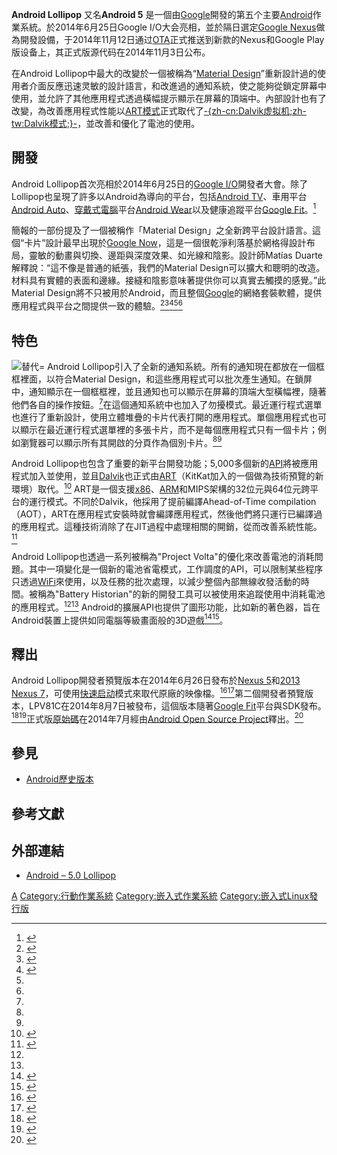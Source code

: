 {{noteTA
|G1=IT
}}
{{Infobox OS version
| name = Android Lollipop
| version of = [[Android|Android]]
| logo_size = 150px
| screenshot = File:Android 5.0 "Lollipop" homescreen.jpg
| screenshot_size = 
| caption = 
| developer = [[Google|Google]]
| website = https://www.android.com/versions/lollipop-5-0/
| first_release_date =
| first_release_url =
| GA_date =
| GA_url =
| release_version = 5.1.1（LMY49M）<ref>{{cite web |url=https://android.googlesource.com/platform/build/+/android-cts-5.1_r38 |title=android-5.1.1_r38{{snd}} platform/build{{snd}} Git at Google |website=android.googlesource.com |accessdate=July 25, 2017}}</ref>
| release_date = {{Release date and age|2016|07|19}}
| release_url = https://developers.google.com/android/nexus/images
| preceded_by = [[Android_KitKat|Android KitKat]]
| succeeded_by = [[Android_Marshmallow|Android Marshmallow]]
| support_status = 停止支援
| other_articles =
| date = November 2014
|logo=Android logo (2015-2019).svg}}

'''Android Lollipop''' 又名'''Android 5''' 是一個由[[Google|Google]]開發的第五个主要[[Android|Android]]作業系統。於2014年6月25日Google I/O大会亮相，並於隔日選定[[Google_Nexus|Google Nexus]]做為開發設備，于2014年11月12日通过[[OTA|OTA]]正式推送到新款的Nexus和Google Play版设备上，其正式版源代码在2014年11月3日公布。

在Android Lollipop中最大的改變於一個被稱為“[[Material_Design|Material Design]]”重新設計過的使用者介面反應迅速灵敏的設計語言，和改進過的通知系統，使之能夠從鎖定屏幕中使用，並允許了其他應用程式透過橫幅提示顯示在屏幕的頂端中。內部設計也有了改變，為改善應用程式性能以[[Android_Runtime|ART模式]]正式取代了[[Dalvik虚拟机|-{zh-cn:Dalvik虚拟机;zh-tw:Dalvik模式;}-]]，並改善和優化了電池的使用。

== 開發 ==
Android Lollipop首次亮相於2014年6月25日的[[Google_I/O|Google I/O]]開發者大會。除了Lollipop也呈現了許多以Android為導向的平台，包括[[Android_TV|Android TV]]、車用平台[[Android_Auto|Android Auto]]、[[穿戴式電腦|穿戴式電腦]]平台[[Android_Wear|Android Wear]]以及健康追蹤平台[[Google_Fit|Google Fit]]。<ref name=pcw-fromltofit>{{cite web|title=From Android L to Google Fit: All the new products and features from Google I/O|url=http://www.pcworld.com/article/2367746/from-android-l-to-google-fit-all-the-announcements-from-google-i/from-android-l-to-google-fit-all-t.html|website=PC World|accessdate=26 June 2014|archive-date=2014-06-26|archive-url=https://web.archive.org/web/20140626183451/http://www.pcworld.com/article/2367746/from-android-l-to-google-fit-all-the-announcements-from-google-i/from-android-l-to-google-fit-all-t.html|dead-url=no}}</ref>

簡報的一部份提及了一個被稱作「Material Design」之全新跨平台設計語言。這個“卡片”設計最早出現於[[Google_Now|Google Now]]，這是一個很乾淨利落基於網格得設計布局，靈敏的動畫與切換、邊距與深度效果、如光線和陰影。設計師Matías Duarte解釋說：“這不像是普通的紙張，我們的Material Design可以擴大和聰明的改造。材料具有實體的表面和邊緣。接縫和陰影意味著提供你可以真實去觸摸的感覺。”此Material Design將不只被用於Android，而且整個[[Google|Google]]的網絡套裝軟體，提供應用程式與平台之間提供一致的體驗。<ref name=engadget-materialdesign>{{cite web|title=Google's new 'Material Design' UI coming to Android, Chrome OS and the web|url=http://www.engadget.com/2014/06/25/googles-new-design-language-is-called-material-design/|website=Engadget|accessdate=26 June 2014|archive-date=2014-06-27|archive-url=https://web.archive.org/web/20140627211620/http://www.engadget.com/2014/06/25/googles-new-design-language-is-called-material-design/|dead-url=no}}</ref><ref name=anandtech-lunveil>{{cite web|title=Google Reveals Details About Android L at Google IO|url=http://www.anandtech.com/show/8207/google-reveals-details-about-android-l-at-google-io|website=Anandtech|accessdate=26 June 2014|archive-date=2014-06-28|archive-url=https://web.archive.org/web/20140628013652/http://anandtech.com/show/8207/google-reveals-details-about-android-l-at-google-io|dead-url=no}}</ref><ref name=codesign-cards>{{cite web|title=Google's New, Improved Android Will Deliver A Unified Design Language|url=http://www.fastcodesign.com/3032378/googles-new-improved-android-will-deliver-a-unified-design-language|website=Co.Design|accessdate=26 June 2014|archive-date=2014-07-29|archive-url=https://web.archive.org/web/20140729070030/http://www.fastcodesign.com/3032378/googles-new-improved-android-will-deliver-a-unified-design-language|dead-url=no}}</ref><ref name=engadget-handson/><ref name=verge-androidl/>

== {{Anchor|PROJECT-VOLTA|BATTERY-HISTORIAN|ANDROID-FOR-WORK}}特色 ==
[[File:Android_5.0-en.png|替代=]]
Android Lollipop引入了全新的通知系統。所有的通知現在都放在一個框框裡面，以符合Material Design，和這些應用程式可以批次產生通知。在鎖屏中，通知顯示在一個框框裡，並且通知也可以顯示在屏幕的頂端大型橫幅裡，隨著他們各自的操作按鈕。<ref name=anandtech-lunveil/>在這個通知系統中也加入了勿擾模式。最近運行程式選單也進行了重新設計，使用立體堆疊的卡片代表打開的應用程式。單個應用程式也可以顯示在最近運行程式選單裡的多張卡片，而不是每個應用程式只有一個卡片；例如瀏覽器可以顯示所有其開啟的分頁作為個別卡片。<ref name=engadget-handson/><ref name=anandtech-lunveil/>

Android Lollipop也包含了重要的新平台開發功能；5,000多個新的[[API|API]]將被應用程式加入並使用，並且[[Dalvik虚拟机|Dalvik]]也正式由[[Android_Runtime|ART]]（KitKat加入的一個做為技術預覽的新環境）取代。<ref name=engadget-artkitkat>{{cite web|title='ART' experiment in Android KitKat improves battery life and speeds up apps|url=http://www.engadget.com/2013/11/06/new-android-runtime-could-improve-battery-life/|website=Engadget|accessdate=26 June 2014|archive-date=2019-04-02|archive-url=https://web.archive.org/web/20190402074553/https://www.engadget.com/2013/11/06/new-android-runtime-could-improve-battery-life/|dead-url=no}}</ref> ART是一個支援[[x86|x86]]、[[ARM_architecture|ARM]]和MIPS架構的32位元與64位元跨平台的運行模式。不同於Dalvik，他採用了提前編譯Ahead-of-Time compilation（AOT），ART在應用程式安裝時就會編譯應用程式，然後他們將只運行已編譯過的應用程式。這種技術消除了在JIT過程中處理相關的開銷，從而改善系統性能。<ref name="anandtech-8231">{{cite web | title = A Closer Look at Android RunTime (ART) in Android L | url = http://anandtech.com/show/8231/a-closer-look-at-android-runtime-art-in-android-l/ | date = 2014-07-01 | accessdate = 2014-07-05 | author = Andrei Frumusanu | work = AnandTech | archive-date = 2014-07-05 | archive-url = https://web.archive.org/web/20140705022457/http://anandtech.com/show/8231/a-closer-look-at-android-runtime-art-in-android-l | dead-url = no }}</ref>

Android Lollipop也透過一系列被稱為"Project Volta"的優化來改善電池的消耗問題。其中一項變化是一個新的電池省電模式，工作調度的API，可以限制某些程序只透過[[WiFi|WiFi]]來使用，以及任務的批次處理，以減少整個內部無線收發活動的時間。被稱為"Battery Historian"的新的開發工具可以被使用來追蹤使用中消耗電池的應用程式。<ref name=anandtech-lunveil/><ref name=pcw-fromltofit/> Android的擴展API也提供了圖形功能，比如新的著色器，旨在Android裝置上提供如同電腦等級畫面般的3D遊戲<ref name=polygon-extension>{{cite web|title=Android's next release will include GPU-focused tech for PC quality graphics|url=http://www.polygon.com/2014/6/25/5842246/android-gpu-extension-pack-pc-graphics|website=Polygon|publisher=Vox Media|accessdate=26 June 2014|archive-date=2014-07-14|archive-url=https://web.archive.org/web/20140714213808/http://www.polygon.com/2014/6/25/5842246/android-gpu-extension-pack-pc-graphics|dead-url=no}}</ref><ref name=verge-androidl>{{cite web|title=Google's next big Android redesign is coming in the fall|url=http://www.theverge.com/2014/6/25/5841302/google-announces-the-next-android|website=The Verge|publisher=Vox Media|accessdate=26 June 2014|archive-date=2014-07-27|archive-url=https://web.archive.org/web/20140727155845/http://www.theverge.com/2014/6/25/5841302/google-announces-the-next-android|dead-url=no}}</ref>。

== 釋出 ==
Android Lollipop開發者預覽版本在2014年6月26日發布於[[Nexus_5|Nexus 5]]和[[Nexus_7_(2013)|2013 Nexus 7]]，可使用[[快速启动|快速启动]]模式來取代原廠的映像檔。<ref name=lifehacker-howto>{{cite web|title=How to Install the Android L Developer Preview on Your Nexus 5 or 7|url=http://lifehacker.com/how-to-install-the-android-l-developer-preview-on-your-1596531372|website=Lifehacker|accessdate=26 June 2014|archive-date=2014-07-29|archive-url=https://web.archive.org/web/20140729115259/http://lifehacker.com/how-to-install-the-android-l-developer-preview-on-your-1596531372|dead-url=no}}</ref><ref name=engadget-handson>{{cite web|title=We just played with Android's L Developer Preview|url=http://www.engadget.com/2014/06/26/android-developer-preview-hands-on/|website=Engadget|publisher=AOL|accessdate=26 June 2014|archive-date=2014-06-26|archive-url=https://web.archive.org/web/20140626162710/http://www.engadget.com/2014/06/26/android-developer-preview-hands-on/|dead-url=no}}</ref>第二個開發者預覽版本，LPV81C在2014年8月7日被發布，這個版本隨著[[Google_Fit|Google Fit]]平台與SDK發布。<ref name="gbm-dp2">{{cite web |author=Cory Gunther |url=http://www.gottabemobile.com/2014/08/07/new-android-l-update-arrives-for-nexus-users/ |title=New Android L Update Arrives for Nexus Users |website=gottabemobile.com |date=7 August 2014 |accessdate=9 August 2014 |archive-date=2014-08-28 |archive-url=https://web.archive.org/web/20140828075757/http://www.gottabemobile.com/2014/08/07/new-android-l-update-arrives-for-nexus-users/ |dead-url=no }}</ref><ref name=bgr-dp2>{{cite web|title=Google just released some hot new images of Android L – here’s how you can get them|url=http://bgr.com/2014/08/07/google-android-l-images/|website=BGR.com|publisher=PMC|accessdate=16 August 2014|archive-date=2014-08-11|archive-url=https://web.archive.org/web/20140811023100/http://bgr.com/2014/08/07/google-android-l-images/|dead-url=no}}</ref>正式版[[源代码|原始碼]]在2014年7月經由[[Android|Android Open Source Project]]釋出。<ref name=zdnet-ldpsource>{{cite web|title=Google releases Android L preview source for Nexus devices|url=http://www.zdnet.com/google-releases-android-l-preview-source-for-nexus-devices-7000031153/|website=ZDNet|publisher=CBS Interactive|accessdate=2 July 2014|archive-date=2014-08-07|archive-url=https://web.archive.org/web/20140807173956/http://www.zdnet.com/google-releases-android-l-preview-source-for-nexus-devices-7000031153/|dead-url=no}}</ref>

== 參見 ==
* [[Android歷史版本|Android歷史版本]]

== 參考文獻 ==
{{reflist|30em}}

== 外部連結 ==
* [https://www.android.com/versions/lollipop-5-0/ Android – 5.0 Lollipop]{{Wayback|url=https://www.android.com/versions/lollipop-5-0/ |date=20190504031752 }}
{{Android}}
{{Google服务}}

 {{S-start}}
{{Succession box
| title = [[Android_Lollipop|Android Lollipop]]
| years = 2014
| before = [[Android_KitKat|Android KitKat]]
| after = [[Android_Marshmallow|Android Marshmallow]]
}}
{{S-end}}
[[Category:Android|A]]
[[Category:行動作業系統|Category:行動作業系統]]
[[Category:嵌入式作業系統|Category:嵌入式作業系統]]
[[Category:嵌入式Linux發行版|Category:嵌入式Linux發行版]]